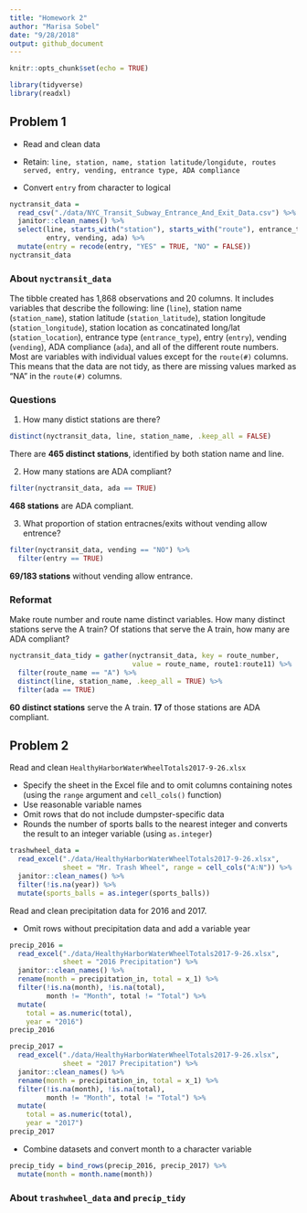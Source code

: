 ```yaml
---
title: "Homework 2"
author: "Marisa Sobel"
date: "9/28/2018"
output: github_document
---
```


```r
knitr::opts_chunk$set(echo = TRUE)

library(tidyverse)
library(readxl)
```

## Problem 1

* Read and clean data

* Retain: `line, station, name, station latitude/longidute, routes served, entry, vending, entrance type, ADA compliance`

* Convert `entry` from character to logical 

```r
nyctransit_data = 
  read_csv("./data/NYC_Transit_Subway_Entrance_And_Exit_Data.csv") %>% 
  janitor::clean_names() %>% 
  select(line, starts_with("station"), starts_with("route"), entrance_type, 
         entry, vending, ada) %>% 
  mutate(entry = recode(entry, "YES" = TRUE, "NO" = FALSE))
nyctransit_data
```

### About `nyctransit_data`

The tibble created has 1,868 observations and 20 columns. It includes variables that describe the following: line (`line`), station name (`station_name`), station latitude (`station_latitude`), station longitude (`station_longitude`), station location as concatinated long/lat (`station_location`), entrance type (`entrance_type`), entry (`entry`), vending (`vending`), ADA compliance (`ada`), and all of the different route numbers. Most are variables with individual values except for the `route(#)` columns. This means that the data are not tidy, as there are missing values marked as "NA" in the `route(#)` columns. 

### Questions

1. How many distict stations are there? 

```r
distinct(nyctransit_data, line, station_name, .keep_all = FALSE)
```

There are **465 distinct stations**, identified by both station name and line. 

2. How many stations are ADA compliant? 

```r
filter(nyctransit_data, ada == TRUE)
```

**468 stations** are ADA compliant. 

3. What proportion of station entracnes/exits without vending allow entrence? 

```r
filter(nyctransit_data, vending == "NO") %>% 
  filter(entry == TRUE)
```

**69/183 stations** without vending allow entrance. 

### Reformat

Make route number and route name distinct variables. How many distinct stations serve the A train? Of stations that serve the A train, how many are ADA compliant? 

```r
nyctransit_data_tidy = gather(nyctransit_data, key = route_number,
                              value = route_name, route1:route11) %>% 
  filter(route_name == "A") %>% 
  distinct(line, station_name, .keep_all = TRUE) %>% 
  filter(ada == TRUE)
```

**60 distinct stations** serve the A train. **17** of those stations are ADA compliant. 


## Problem 2 

Read and clean `HealthyHarborWaterWheelTotals2017-9-26.xlsx`

* Specify the sheet in the Excel file and to omit columns containing notes (using the `range` argument and `cell_cols()` function)
* Use reasonable variable names
* Omit rows that do not include dumpster-specific data
* Rounds the number of sports balls to the nearest integer and converts the result to an integer variable (using `as.integer`)

```r
trashwheel_data = 
  read_excel("./data/HealthyHarborWaterWheelTotals2017-9-26.xlsx", 
             sheet = "Mr. Trash Wheel", range = cell_cols("A:N")) %>% 
  janitor::clean_names() %>% 
  filter(!is.na(year)) %>% 
  mutate(sports_balls = as.integer(sports_balls))
```

Read and clean precipitation data for 2016 and 2017. 

* Omit rows without precipitation data and add a variable year

```r
precip_2016 = 
  read_excel("./data/HealthyHarborWaterWheelTotals2017-9-26.xlsx", 
             sheet = "2016 Precipitation") %>% 
  janitor::clean_names() %>% 
  rename(month = precipitation_in, total = x_1) %>%
  filter(!is.na(month), !is.na(total),
         month != "Month", total != "Total") %>% 
  mutate(
    total = as.numeric(total),
    year = "2016")
precip_2016

precip_2017 = 
  read_excel("./data/HealthyHarborWaterWheelTotals2017-9-26.xlsx", 
             sheet = "2017 Precipitation") %>% 
  janitor::clean_names() %>% 
  rename(month = precipitation_in, total = x_1) %>% 
  filter(!is.na(month), !is.na(total), 
         month != "Month", total != "Total") %>% 
  mutate(
    total = as.numeric(total),
    year = "2017")
precip_2017
```

* Combine datasets and convert month to a character variable 

```r
precip_tidy = bind_rows(precip_2016, precip_2017) %>% 
  mutate(month = month.name(month)) 
```

### About `trashwheel_data` and `precip_tidy`


